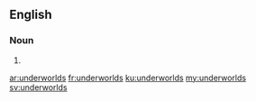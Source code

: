 ==English==

===Noun===
{{head|en|plural}}

# {{plural of|underworld|lang=en}}

[[ar:underworlds]]
[[fr:underworlds]]
[[ku:underworlds]]
[[my:underworlds]]
[[sv:underworlds]]